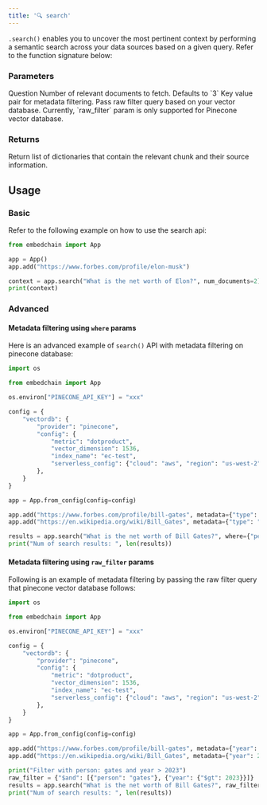 ---
title: '🔍 search'
---

`.search()` enables you to uncover the most pertinent context by performing a semantic search across your data sources based on a given query. Refer to the function signature below:

### Parameters

<ParamField path="query" type="str">
    Question
</ParamField>
<ParamField path="num_documents" type="int" optional>
    Number of relevant documents to fetch. Defaults to `3`
</ParamField>
<ParamField path="where" type="dict" optional>
    Key value pair for metadata filtering.
</ParamField>
<ParamField path="raw_filter" type="dict" optional>
    Pass raw filter query based on your vector database.
    Currently, `raw_filter` param is only supported for Pinecone vector database.
</ParamField>

### Returns

<ResponseField name="answer" type="dict">
    Return list of dictionaries that contain the relevant chunk and their source information.
</ResponseField>

## Usage

### Basic

Refer to the following example on how to use the search api:

```python Code example
from embedchain import App

app = App()
app.add("https://www.forbes.com/profile/elon-musk")

context = app.search("What is the net worth of Elon?", num_documents=2)
print(context)
```

### Advanced

#### Metadata filtering using `where` params

Here is an advanced example of `search()` API with metadata filtering on pinecone database:

```python
import os

from embedchain import App

os.environ["PINECONE_API_KEY"] = "xxx"

config = {
    "vectordb": {
        "provider": "pinecone",
        "config": {
            "metric": "dotproduct",
            "vector_dimension": 1536,
            "index_name": "ec-test",
            "serverless_config": {"cloud": "aws", "region": "us-west-2"},
        },
    }
}

app = App.from_config(config=config)

app.add("https://www.forbes.com/profile/bill-gates", metadata={"type": "forbes", "person": "gates"})
app.add("https://en.wikipedia.org/wiki/Bill_Gates", metadata={"type": "wiki", "person": "gates"})

results = app.search("What is the net worth of Bill Gates?", where={"person": "gates"})
print("Num of search results: ", len(results))
```

#### Metadata filtering using `raw_filter` params

Following is an example of metadata filtering by passing the raw filter query that pinecone vector database follows:

```python
import os

from embedchain import App

os.environ["PINECONE_API_KEY"] = "xxx"

config = {
    "vectordb": {
        "provider": "pinecone",
        "config": {
            "metric": "dotproduct",
            "vector_dimension": 1536,
            "index_name": "ec-test",
            "serverless_config": {"cloud": "aws", "region": "us-west-2"},
        },
    }
}

app = App.from_config(config=config)

app.add("https://www.forbes.com/profile/bill-gates", metadata={"year": 2022, "person": "gates"})
app.add("https://en.wikipedia.org/wiki/Bill_Gates", metadata={"year": 2024, "person": "gates"})

print("Filter with person: gates and year > 2023")
raw_filter = {"$and": [{"person": "gates"}, {"year": {"$gt": 2023}}]}
results = app.search("What is the net worth of Bill Gates?", raw_filter=raw_filter)
print("Num of search results: ", len(results))
```
